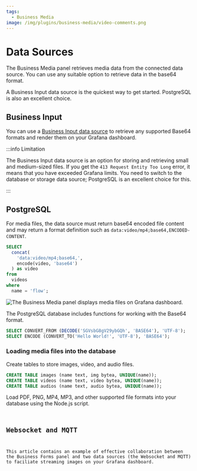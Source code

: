 ```yaml
---
tags:
  - Business Media
image: /img/plugins/business-media/video-comments.png
---
```



# Data Sources

The Business Media panel retrieves media data from the connected data source. You can use any suitable option to retrieve data in the base64 format.

A Business Input data source is the quickest way to get started. PostgreSQL is also an excellent choice.

## Business Input

You can use a [Business Input data source](/plugins/business-input/) to retrieve any supported Base64 formats and render them on your Grafana dashboard.

:::info Limitation

The Business Input data source is an option for storing and retrieving small and medium-sized files. If you get the `413 Request Entity Too Long` error, it means that you have exceeded Grafana limits. You need to switch to the database or storage data source; PostgreSQL is an excellent choice for this.

:::

## PostgreSQL

For media files, the data source must return base64 encoded file content and may return a format definition such as `data:video/mp4;base64,ENCODED-CONTENT`.

```sql
SELECT
  concat(
    'data:video/mp4;base64,',
    encode(video, 'base64')
  ) as video
from
  videos
where
  name = 'flow';
```

<Image
  title="The Business Media panel displays media files on Grafana dashboard."
  src="/img/plugins/business-media/video-comments.png"
/>

The PostgreSQL database includes functions for working with the Base64 format.

```sql
SELECT CONVERT_FROM (DECODE('SGVsbG8gV29ybGQh', 'BASE64'), 'UTF-8');
SELECT ENCODE (CONVERT_TO('Hello World!', 'UTF-8'), 'BASE64');
```

### Loading media files into the database

Create tables to store images, video, and audio files.

```sql
CREATE TABLE images (name text, img bytea, UNIQUE(name));
CREATE TABLE videos (name text, video bytea, UNIQUE(name));
CREATE TABLE audios (name text, audio bytea, UNIQUE(name));
```

Load PDF, PNG, MP4, MP3, and other supported file formats into your database using the Node.js script.

<Code
  url="https://github.com/VolkovLabs/business-media/blob/main/postgres/load.ts"
  language="js"
/>

## Websocket and MQTT

This article contains an example of effective collaboration between the Business Forms panel and two data sources (the Websocket and MQTT) to faciliate streaming images on your Grafana dashboard.

<BlogPost id="streaming-images-business-media-20240903" />
